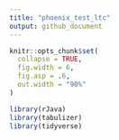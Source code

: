 ```yaml
---
title: "phoenix_test_ltc"
output: github_document
---
```


```r
knitr::opts_chunk$set(
  collapse = TRUE,
  fig.width = 6,
  fig.asp = .6,
  out.width = "90%"
)

library(rJava)
library(tabulizer)
library(tidyverse)
```


